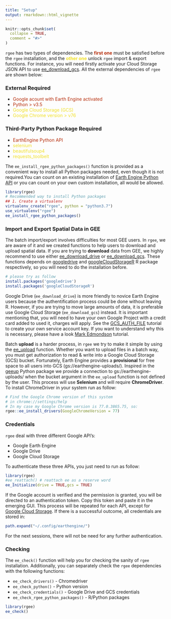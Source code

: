 ```yaml
---
title: "Setup"
output: rmarkdown::html_vignette
---
```


```r
knitr::opts_chunk$set(
  collapse = TRUE,
  comment = "#>"
)
```

`rgee` has two types of dependencies. The <span style="color:#b52b09">**first one**</span> must be satisfied before the `rgee` installation, and the <span style="color:#f0df26">**other one**</span> unlock `rgee` import & export functions. For instance, you will need firstly activate your Cloud Storage JSON API to use [ee_download_gcs](https://csaybar.github.io/rgee/reference/ee_download_gcs.html). All the external dependencies of `rgee` are shown below:

### External Required 

- <span style="color:#b52b09">Google acount with Earth Engine activated</span>
- <span style="color:#b52b09">Python > v3.5</span>
- <span style="color:#f0df26">Google Cloud Storage (GCS)</span>
- <span style="color:#f0df26">Google Chrome version > v76 </span>

### Third-Party Python Package Required

- <span style="color:#b52b09"> EarthEngine Python API</span>
- <span style="color:#f0df26"> selenium </span>
- <span style="color:#f0df26">beautifulsoup4</span>
- <span style="color:#f0df26">requests_toolbelt</span>

The `ee_install_rgee_python_packages()` function is provided as a convenient way to install all Python packages needed, even though it is not required.You can count on an existing installation of [Earth Engine Python API](https://pypi.org/project/earthengine-api/) or you can count on your own custom installation, all would be allowed.

```r
library(rgee)
# Recommended way to install Python packages
## 1. Create a virtualenv
virtualenv_create("rgee", python = "python3.7")
use_virtualenv("rgee")
ee_install_rgee_python_packages()
```

### Import and Export Spatial Data in GEE

The batch import/export involves difficulties for most GEE users. In `rgee`, we are aware of it and we created functions to help users to download and upload spatial data. If you are trying to **download** data from GEE, we highly recommend to use either [ee_download_drive](https://csaybar.github.io/rgee/reference/ee_download_drive.html) or [ee_download_gcs](https://csaybar.github.io/rgee/reference/ee_download_gcs.html). These functions depends on [googledrive](https://googledrive.tidyverse.org/) and  [googleCloudStorageR](http://code.markedmondson.me/googleCloudStorageR/) R package respectively, so you will need to do the installation before.

```r
# please try as follow
install.packages('googledrive')
install.packages('googleCloudStorageR')
```

Google Drive (`ee_download_drive`) is more friendly to novice Earth Engine users because the authentification process could be done without leaving R. However, if you are trying to move large amounts of data, it is preferable use Google Cloud Storage (`ee_download_gcs`) instead. It is important mentioning that, you will need to have your own Google Project with a credit card added to used it, charges will apply. See the [GCS_AUTH_FILE](http://code.markedmondson.me/googleCloudStorageR/articles/googleCloudStorageR.html) tutorial to create your own service account key. If you want to understand why this is necessary, please have a look [Mark Edmondson](http://code.markedmondson.me/googleCloudStorageR/articles/googleCloudStorageR.html) tutorial.

Batch **upload** is a harder process, in `rgee` we try to make it simple by using the [ee_upload](https://csaybar.github.io/rgee/reference/ee_upload.html) function. Whether you want to upload files in a batch way, you must get authorization to read & write into a Google Cloud Storage (GCS) bucket. Fortunately, Earth Engine provides a **provisional** for free space to all users into GCS (gs://earthengine-uploads/). Inspired in the [geeup](https://pypi.org/project/geeup/0.3.3/) Python package we provide a connection to gs://earthengine-uploads/ when the bucket argument in the `ee_upload` function is not defined by the user. This process will use **Selenium** and will require **ChromeDriver**. To install ChromeDriver in your system run as follow:

```r
# Find the Google Chrome version of this system
# in chrome://settings/help
# In my case my Google Chrome version is 77.0.3865.75, so:
rgee::ee_install_drivers(GoogleChromeVersion = 77)
```

### Credentials

`rgee` deal with three different Google API's:

- Google Earth Engine
- Google Drive
- Google Cloud Storage

To authenticate these three APIs, you just need to run as follow:

```r
library(rgee)
#ee_reattach() # reattach ee as a reserve word
ee_Initialize(drive = TRUE,gcs = TRUE)
```

If the Google account is verified and the permission is granted, you will be directed to an authentication token. Copy this token and paste it in the emerging GUI. This process will be repeated for each API, except for [Google Cloud Storage](http://code.markedmondson.me/googleCloudStorageR/articles/googleCloudStorageR.html). If there is a successful outcome, all credentials are stored in:

```r
path.expand("~/.config/earthengine/")
```

For the next sessions, there will not be need for any further authentication.

### Checking

The `ee_check()` function will help you for checking the sanity of `rgee` installation. Additionally, you can separately check the `rgee` dependencies with the following functions:

- `ee_check_drivers()` - Chromedriver
- `ee_check_python()` - Python version
- `ee_check_credentials()` - Google Drive and GCS credentials
- `ee_check_rgee_python_packages()` - R/Python packages

```r
library(rgee)
ee_check()
```
